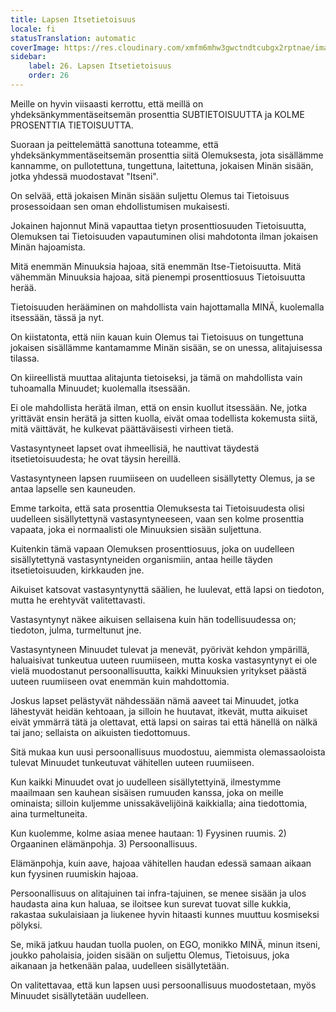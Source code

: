 ```yaml
---
title: Lapsen Itsetietoisuus
locale: fi
statusTranslation: automatic
coverImage: https://res.cloudinary.com/xmfm6mhw3gwctndtcubgx2rptnae/image/upload/v1740468922/small_cover_tratado_de_psicologia_revolucionaria_a4c0dca4e0.webp
sidebar:
    label: 26. Lapsen Itsetietoisuus
    order: 26
---
```

Meille on hyvin viisaasti kerrottu, että meillä on yhdeksänkymmentäseitsemän prosenttia SUBTIETOISUUTTA ja KOLME PROSENTTIA TIETOISUUTTA.

Suoraan ja peittelemättä sanottuna toteamme, että yhdeksänkymmentäseitsemän prosenttia siitä Olemuksesta, jota sisällämme kannamme, on pullotettuna, tungettuna, laitettuna, jokaisen Minän sisään, jotka yhdessä muodostavat "Itseni".

On selvää, että jokaisen Minän sisään suljettu Olemus tai Tietoisuus prosessoidaan sen oman ehdollistumisen mukaisesti.

Jokainen hajonnut Minä vapauttaa tietyn prosenttiosuuden Tietoisuutta, Olemuksen tai Tietoisuuden vapautuminen olisi mahdotonta ilman jokaisen Minän hajoamista.

Mitä enemmän Minuuksia hajoaa, sitä enemmän Itse-Tietoisuutta. Mitä vähemmän Minuuksia hajoaa, sitä pienempi prosenttiosuus Tietoisuutta herää.

Tietoisuuden herääminen on mahdollista vain hajottamalla MINÄ, kuolemalla itsessään, tässä ja nyt.

On kiistatonta, että niin kauan kuin Olemus tai Tietoisuus on tungettuna jokaisen sisällämme kantamamme Minän sisään, se on unessa, alitajuisessa tilassa.

On kiireellistä muuttaa alitajunta tietoiseksi, ja tämä on mahdollista vain tuhoamalla Minuudet; kuolemalla itsessään.

Ei ole mahdollista herätä ilman, että on ensin kuollut itsessään. Ne, jotka yrittävät ensin herätä ja sitten kuolla, eivät omaa todellista kokemusta siitä, mitä väittävät, he kulkevat päättäväisesti virheen tietä.

Vastasyntyneet lapset ovat ihmeellisiä, he nauttivat täydestä itsetietoisuudesta; he ovat täysin hereillä.

Vastasyntyneen lapsen ruumiiseen on uudelleen sisällytetty Olemus, ja se antaa lapselle sen kauneuden.

Emme tarkoita, että sata prosenttia Olemuksesta tai Tietoisuudesta olisi uudelleen sisällytettynä vastasyntyneeseen, vaan sen kolme prosenttia vapaata, joka ei normaalisti ole Minuuksien sisään suljettuna.

Kuitenkin tämä vapaan Olemuksen prosenttiosuus, joka on uudelleen sisällytettynä vastasyntyneiden organismiin, antaa heille täyden itsetietoisuuden, kirkkauden jne.

Aikuiset katsovat vastasyntynyttä säälien, he luulevat, että lapsi on tiedoton, mutta he erehtyvät valitettavasti.

Vastasyntynyt näkee aikuisen sellaisena kuin hän todellisuudessa on; tiedoton, julma, turmeltunut jne.

Vastasyntyneen Minuudet tulevat ja menevät, pyörivät kehdon ympärillä, haluaisivat tunkeutua uuteen ruumiiseen, mutta koska vastasyntynyt ei ole vielä muodostanut persoonallisuutta, kaikki Minuuksien yritykset päästä uuteen ruumiiseen ovat enemmän kuin mahdottomia.

Joskus lapset pelästyvät nähdessään nämä aaveet tai Minuudet, jotka lähestyvät heidän kehtoaan, ja silloin he huutavat, itkevät, mutta aikuiset eivät ymmärrä tätä ja olettavat, että lapsi on sairas tai että hänellä on nälkä tai jano; sellaista on aikuisten tiedottomuus.

Sitä mukaa kun uusi persoonallisuus muodostuu, aiemmista olemassaoloista tulevat Minuudet tunkeutuvat vähitellen uuteen ruumiiseen.

Kun kaikki Minuudet ovat jo uudelleen sisällytettyinä, ilmestymme maailmaan sen kauhean sisäisen rumuuden kanssa, joka on meille ominaista; silloin kuljemme unissakävelijöinä kaikkialla; aina tiedottomia, aina turmeltuneita.

Kun kuolemme, kolme asiaa menee hautaan: 1) Fyysinen ruumis. 2) Orgaaninen elämänpohja. 3) Persoonallisuus.

Elämänpohja, kuin aave, hajoaa vähitellen haudan edessä samaan aikaan kun fyysinen ruumiskin hajoaa.

Persoonallisuus on alitajuinen tai infra-tajuinen, se menee sisään ja ulos haudasta aina kun haluaa, se iloitsee kun surevat tuovat sille kukkia, rakastaa sukulaisiaan ja liukenee hyvin hitaasti kunnes muuttuu kosmiseksi pölyksi.

Se, mikä jatkuu haudan tuolla puolen, on EGO, monikko MINÄ, minun itseni, joukko paholaisia, joiden sisään on suljettu Olemus, Tietoisuus, joka aikanaan ja hetkenään palaa, uudelleen sisällytetään.

On valitettavaa, että kun lapsen uusi persoonallisuus muodostetaan, myös Minuudet sisällytetään uudelleen.

